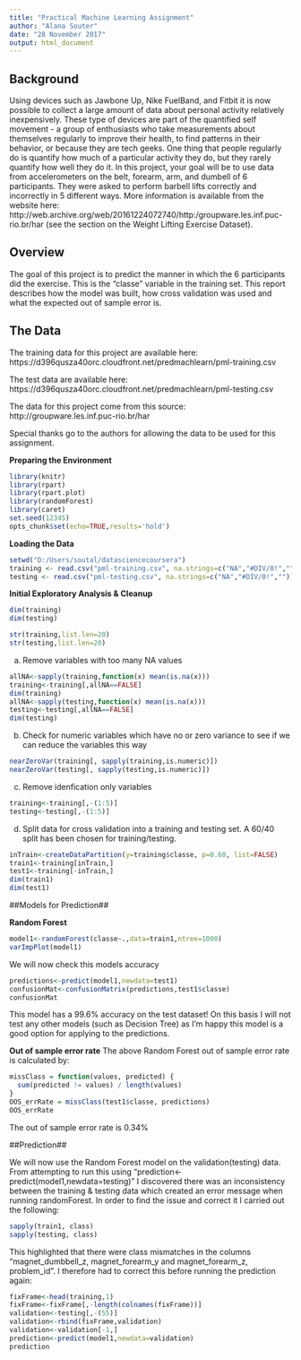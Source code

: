 ```yaml
---
title: "Practical Machine Learning Assignment"
author: "Alana Souter"
date: "28 November 2017"
output: html_document
---
```


## Background

Using devices such as Jawbone Up, Nike FuelBand, and Fitbit it is now possible to collect a large amount of data about personal activity relatively inexpensively. These type of devices are part of the quantified self movement - a group of enthusiasts who take measurements about themselves regularly to improve their health, to find patterns in their behavior, or because they are tech geeks. One thing that people regularly do is quantify how much of a particular activity they do, but they rarely quantify how well they do it. In this project, your goal will be to use data from accelerometers on the belt, forearm, arm, and dumbell of 6 participants. They were asked to perform barbell lifts correctly and incorrectly in 5 different ways. More information is available from the website here: http://web.archive.org/web/20161224072740/http:/groupware.les.inf.puc-rio.br/har (see the section on the Weight Lifting Exercise Dataset).

## Overview

The goal of this project is to predict the manner in which the 6 participants did the exercise. This is the "classe" variable in the training set. This report describes how the model was built, how cross validation was used and what the expected out of sample error is. 

## The Data

The training data for this project are available here:
https://d396qusza40orc.cloudfront.net/predmachlearn/pml-training.csv

The test data are available here:
https://d396qusza40orc.cloudfront.net/predmachlearn/pml-testing.csv

The data for this project come from this source:
http://groupware.les.inf.puc-rio.br/har

Special thanks go to the authors for allowing the data to be used for this assignment.

**Preparing the Environment**

```r
library(knitr)
library(rpart)
library(rpart.plot)
library(randomForest)
library(caret)
set.seed(12345)
opts_chunk$set(echo=TRUE,results='hold')
```

**Loading the Data**
```r
setwd("D:/Users/soutal/datasciencecoursera")
training <- read.csv("pml-training.csv", na.strings=c("NA","#DIV/0!",""))
testing <- read.csv("pml-testing.csv", na.strings=c("NA","#DIV/0!",""))
```

**Initial Exploratory Analysis & Cleanup**
```r
dim(training)
dim(testing)
```

```r
str(training,list.len=20)
str(testing,list.len=20)
```


a) Remove variables with too many NA values
```r
allNA<-sapply(training,function(x) mean(is.na(x)))
training<-training[,allNA==FALSE]
dim(training)
allNA<-sapply(testing,function(x) mean(is.na(x)))
testing<-testing[,allNA==FALSE]
dim(testing)
```

b) Check for numeric variables which have no or zero variance to see if we can reduce the variables this way
```r
nearZeroVar(training[, sapply(training,is.numeric)])
nearZeroVar(testing[, sapply(testing,is.numeric)])
```

c) Remove idenfication only variables
```r
training<-training[,-(1:5)]
testing<-testing[,-(1:5)]
```

d) Split data for cross validation into a training and testing set. A 60/40 split has been chosen for training/testing.
```r
inTrain<-createDataPartition(y=training$classe, p=0.60, list=FALSE)
train1<-training[inTrain,]
test1<-training[-inTrain,]
dim(train1)
dim(test1)
```

##Models for Prediction##

**Random Forest**
```r
model1<-randomForest(classe~.,data=train1,ntree=1000)
varImpPlot(model1)
```
We will now check this models accuracy
```r
predictions<-predict(model1,newdata=test1)
confusionMat<-confusionMatrix(predictions,test1$classe)
confusionMat
```

This model has a 99.6% accuracy on the test dataset!  On this basis I will not test any other models (such as Decision Tree) as I'm happy this model is a good option for applying to the predictions.

**Out of sample error rate**
The above Random Forest out of sample error rate is calculated by:
```r
missClass = function(values, predicted) {
  sum(predicted != values) / length(values)
}
OOS_errRate = missClass(test1$classe, predictions)
OOS_errRate
```
The out of sample error rate is 0.34%

##Prediction##

We will now use the Random Forest model on the validation(testing) data.  
From attempting to run this using "prediction<-predict(model1,newdata=testing)" I discovered there was an inconsistency between the training & testing data which created an error message when running randomForest.  In order to find the issue and correct it I carried out the following:
```r
sapply(train1, class)
sapply(testing, class)
```
This highlighted that there were class mismatches  in the columns "magnet_dumbbell_z, magnet_forearm_y and magnet_forearm_z, problem_id".  I therefore had to correct this before running the prediction again:

```r
fixFrame<-head(training,1)
fixFrame<-fixFrame[,-length(colnames(fixFrame))]
validation<-testing[,-(55)]
validation<-rbind(fixFrame,validation)
validation<-validation[-1,]
prediction<-predict(model1,newdata=validation)
prediction
```